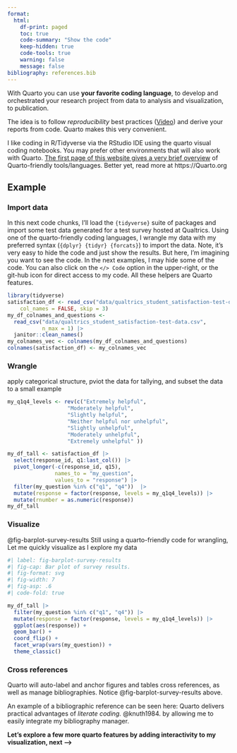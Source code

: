 ```yaml
---
format: 
  html:
    df-print: paged
    toc: true
    code-summary: "Show the code"
    keep-hidden: true
    code-tools: true
    warning: false
    message: false
bibliography: references.bib
---
```


With Quarto you can use **your favorite coding language**, to develop and orchestrated your research project from data to analysis and visualization, to publication.

The idea is to follow *reproducibility* best practices [([Video](https://www.youtube.com/watch?v=VjDM-XsoHUQ))]{.gray} and derive your reports from code. Quarto makes this very convenient.

I like coding in R/Tidyverse via the RStudio IDE using the quarto visual coding notebooks. You may prefer other environments that will also work with Quarto. [The first page of this website gives a very brief overview](index.html) of Quarto-friendly tools/languages. Better yet, read more at https://Quarto.org

## Example

### Import data

In this next code chunks, I'll load the `{tidyverse}` suite of packages and import some test data generated for a test survey hosted at Qualtrics. Using one of the quarto-friendly coding languages, I wrangle my data with my preferred syntax (`{dplyr} {tidyr} {forcats}`) to import the data. Note, it's very easy to hide the code and just show the results. But here, I'm imagining you want to see the code. In the next examples, I may hide some of the code. You can also click on the `</> Code` option in the upper-right, or the git-hub icon for direct access to my code. All these helpers are Quarto features.

```r
library(tidyverse)
satisfaction_df <- read_csv("data/qualtrics_student_satisfaction-test-data.csv", 
    col_names = FALSE, skip = 3)
my_df_colnames_and_questions <- 
  read_csv("data/qualtrics_student_satisfaction-test-data.csv", 
           n_max = 1) |> 
  janitor::clean_names()
my_colnames_vec <- colnames(my_df_colnames_and_questions)
colnames(satisfaction_df) <- my_colnames_vec
```

### Wrangle

apply categorical structure, pviot the data for tallying, and subset the data to a small example

```r
my_q1q4_levels <- rev(c("Extremely helpful", 
                   "Moderately helpful", 
                   "Slightly helpful", 
                   "Neither helpful nor unhelpful",
                   "Slightly unhelpful", 
                   "Moderately unhelpful", 
                   "Extremely unhelpful" ))

my_df_tall <- satisfaction_df |> 
  select(response_id, q1:last_col()) |> 
  pivot_longer(-c(response_id, q15), 
               names_to = "my_question", 
               values_to = "response") |> 
  filter(my_question %in% c("q1", "q4"))  |> 
  mutate(response = factor(response, levels = my_q1q4_levels)) |> 
  mutate(rnumber = as.numeric(response))
my_df_tall
```

### Visualize

@fig-barplot-survey-results Still using a quarto-friendly code for wrangling, Let me quickly visualize as I explore my data

```r
#| label: fig-barplot-survey-results
#| fig-cap: Bar plot of survey results.
#| fig-format: svg
#| fig-width: 7
#| fig-asp: .6
#| code-fold: true

my_df_tall |> 
  filter(my_question %in% c("q1", "q4")) |> 
  mutate(response = factor(response, levels = my_q1q4_levels)) |> 
  ggplot(aes(response)) +
  geom_bar() +
  coord_flip() +
  facet_wrap(vars(my_question)) + 
  theme_classic()
```

### Cross references

Quarto will auto-label and anchor figures and tables cross references, as well as manage bibliographies. Notice @fig-barplot-survey-results above.

An example of a bibliographic reference can be seen here: Quarto delivers practical advantages of *literate coding.* @knuth1984. by allowing me to easily integrate my bibliography manager.

**Let's explore a few more quarto features by adding interactivity to my visualization, next --\>**
